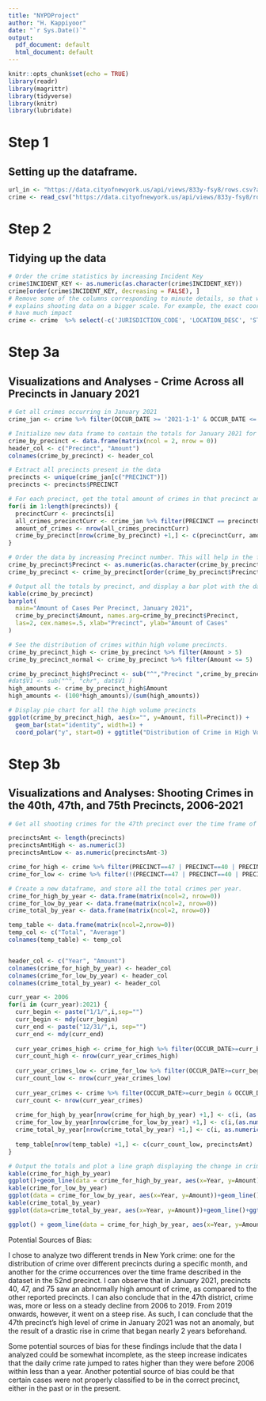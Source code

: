 ---
title: "NYPDProject"
author: "H. Kappiyoor"
date: "`r Sys.Date()`"
output:
  pdf_document: default
  html_document: default
---

```{r setup, include=TRUE}
knitr::opts_chunk$set(echo = TRUE)
library(readr)
library(magrittr)
library(tidyverse)
library(knitr)
library(lubridate)
```


# Step 1
## Setting up the dataframe.
```{r step1, include=TRUE}
url_in <- "https://data.cityofnewyork.us/api/views/833y-fsy8/rows.csv?accessType=DOWNLOAD"
crime <- read_csv("https://data.cityofnewyork.us/api/views/833y-fsy8/rows.csv?accessType=DOWNLOAD")
```

# Step 2
## Tidying up the data
```{r step2, include=TRUE}
# Order the crime statistics by increasing Incident Key
crime$INCIDENT_KEY <- as.numeric(as.character(crime$INCIDENT_KEY))
crime[order(crime$INCIDENT_KEY, decreasing = FALSE), ]
# Remove some of the columns corresponding to minute details, so that we can deal with only the data that 
# explains shooting data on a bigger scale. For example, the exact coordinates of each crime don't
# have much impact
crime <- crime  %>% select(-c('JURISDICTION_CODE', 'LOCATION_DESC', 'STATISTICAL_MURDER_FLAG', 'X_COORD_CD',	'Y_COORD_CD',	'Latitude',	'Longitude',	'Lon_Lat')) %>% mutate(OCCUR_DATE = mdy(OCCUR_DATE))

```

# Step 3a
## Visualizations and Analyses - Crime Across all Precincts in January 2021
```{r step3a, include=TRUE}
# Get all crimes occurring in January 2021
crime_jan <- crime %>% filter(OCCUR_DATE >= '2021-1-1' & OCCUR_DATE <= '2021-1-31')

# Initialize new data frame to contain the totals for January 2021 for each precinct
crime_by_precinct <- data.frame(matrix(ncol = 2, nrow = 0))
header_col <- c("Precinct", "Amount")
colnames(crime_by_precinct) <- header_col

# Extract all precincts present in the data
precincts <- unique(crime_jan[c("PRECINCT")])
precincts <- precincts$PRECINCT

# For each precinct, get the total amount of crimes in that precinct and store the value in crime_by_precinct
for(i in 1:length(precincts)) {
  precinctCurr <- precincts[i]
  all_crimes_precinctCurr <- crime_jan %>% filter(PRECINCT == precinctCurr)
  amount_of_crimes <- nrow(all_crimes_precinctCurr)
  crime_by_precinct[nrow(crime_by_precinct) +1,] <- c(precinctCurr, amount_of_crimes)
}

# Order the data by increasing Precinct number. This will help in the following bar plot
crime_by_precinct$Precinct <- as.numeric(as.character(crime_by_precinct$Precinct))
crime_by_precinct <- crime_by_precinct[order(crime_by_precinct$Precinct), ]

# Output all the totals by precinct, and display a bar plot with the data
kable(crime_by_precinct)
barplot(
  main="Amount of Cases Per Precinct, January 2021",
  crime_by_precinct$Amount, names.arg=crime_by_precinct$Precinct,
  las=2, cex.names=.5, xlab="Precinct", ylab="Amount of Cases"
)

# See the distribution of crimes within high volume precincts.
crime_by_precinct_high <- crime_by_precinct %>% filter(Amount > 5)
crime_by_precinct_normal <- crime_by_precinct %>% filter(Amount <= 5)

crime_by_precinct_high$Precinct <- sub("^","Precinct ",crime_by_precinct_high$Precinct) 
#dat$V1 <- sub("^", "chr", dat$V1 )
high_amounts <- crime_by_precinct_high$Amount
high_amounts <- (100*high_amounts)/(sum(high_amounts))

# Display pie chart for all the high volume precincts
ggplot(crime_by_precinct_high, aes(x="", y=Amount, fill=Precinct)) +
  geom_bar(stat="identity", width=1) +
  coord_polar("y", start=0) + ggtitle("Distribution of Crime in High Volume Precincts")
```

# Step 3b
## Visualizations and Analyses: Shooting Crimes in the 40th, 47th, and 75th Precincts, 2006-2021
```{r step3b, include=TRUE}
# Get all shooting crimes for the 47th precinct over the time frame of the data.

precinctsAmt <- length(precincts)
precinctsAmtHigh <- as.numeric(3)
precinctsAmtLow <- as.numeric(precinctsAmt-3)

crime_for_high <- crime %>% filter(PRECINCT==47 | PRECINCT==40 | PRECINCT==75)
crime_for_low <- crime %>% filter(!(PRECINCT==47 | PRECINCT==40 | PRECINCT==75))

# Create a new dataframe, and store all the total crimes per year.
crime_for_high_by_year <- data.frame(matrix(ncol=2, nrow=0))
crime_for_low_by_year <- data.frame(matrix(ncol=2, nrow=0))
crime_total_by_year <- data.frame(matrix(ncol=2, nrow=0))

temp_table <- data.frame(matrix(ncol=2,nrow=0))
temp_col <- c("Total", "Average")
colnames(temp_table) <- temp_col


header_col <- c("Year", "Amount")
colnames(crime_for_high_by_year) <- header_col
colnames(crime_for_low_by_year) <- header_col
colnames(crime_total_by_year) <- header_col

curr_year <- 2006
for(i in (curr_year):2021) {
  curr_begin <- paste("1/1/",i,sep="")
  curr_begin <- mdy(curr_begin)
  curr_end <- paste("12/31/",i, sep="")
  curr_end <- mdy(curr_end)
  
  curr_year_crimes_high <- crime_for_high %>% filter(OCCUR_DATE>=curr_begin & OCCUR_DATE<=curr_end)
  curr_count_high <- nrow(curr_year_crimes_high)
  
  curr_year_crimes_low <- crime_for_low %>% filter(OCCUR_DATE>=curr_begin & OCCUR_DATE<=curr_end)
  curr_count_low <- nrow(curr_year_crimes_low)
    
  curr_year_crimes <- crime %>% filter(OCCUR_DATE>=curr_begin & OCCUR_DATE<=curr_end)
  curr_count <- nrow(curr_year_crimes)
  
  crime_for_high_by_year[nrow(crime_for_high_by_year) +1,] <- c(i, (as.numeric(curr_count_high))/precinctsAmtHigh)
  crime_for_low_by_year[nrow(crime_for_low_by_year) +1,] <- c(i,(as.numeric(curr_count_low))/precinctsAmtLow)
  crime_total_by_year[nrow(crime_total_by_year) +1,] <- c(i, as.numeric(curr_count)/precinctsAmt)
  
  temp_table[nrow(temp_table) +1,] <- c(curr_count_low, precinctsAmt)
}

# Output the totals and plot a line graph displaying the change in crime over time in the 47th precinct.
kable(crime_for_high_by_year)
ggplot()+geom_line(data = crime_for_high_by_year, aes(x=Year, y=Amount))+ggtitle("Amounts of Crimes per Precinct in the 40th, 47th, and 75th Precincts, 2006-2021")
kable(crime_for_low_by_year)
ggplot(data = crime_for_low_by_year, aes(x=Year, y=Amount))+geom_line()+ggtitle("Amounts of Crimes per Precinct in Low Volume Precincts, 2006-2021")
kable(crime_total_by_year)
ggplot(data=crime_total_by_year, aes(x=Year, y=Amount))+geom_line()+ggtitle("Amounts of Crimes per Precinct Citywide, 2006-2021")

ggplot() + geom_line(data = crime_for_high_by_year, aes(x=Year, y=Amount), color='red') + geom_line(data = crime_for_low_by_year, aes(x=Year, y=Amount), color='blue') + geom_line(data=crime_total_by_year, aes(x=Year, y=Amount)) + ggtitle("Comparison between Averages in Low-Volume Precincts, High-Volume Precincts, and All Precincts")
```



Potential Sources of Bias:

I chose to analyze two different trends in New York crime: one for the distribution of crime over different precincts during a specific month, and another for the crime occurrences over the time frame described in the dataset in the 52nd precinct. I can observe that in January 2021, precincts 40, 47, and 75 saw an abnormally high amount of crime, as compared to the other reported precincts. I can also conclude that in the 47th district, crime was, more or less on a steady decline from 2006 to 2019. From 2019 onwards, however, it went on a steep rise. As such, I can conclude that the 47th precinct's high level of crime in January 2021 was not an anomaly, but the result of a drastic rise in crime that began nearly 2 years beforehand.

Some potential sources of bias for these findings include that the data I analyzed could be somewhat incomplete, as the steep increase indicates that the daily crime rate jumped to rates higher than they were before 2006 within less than a year. Another potential source of bias could be that certain cases were not properly classified to be in the correct precinct, either in the past or in the present. 